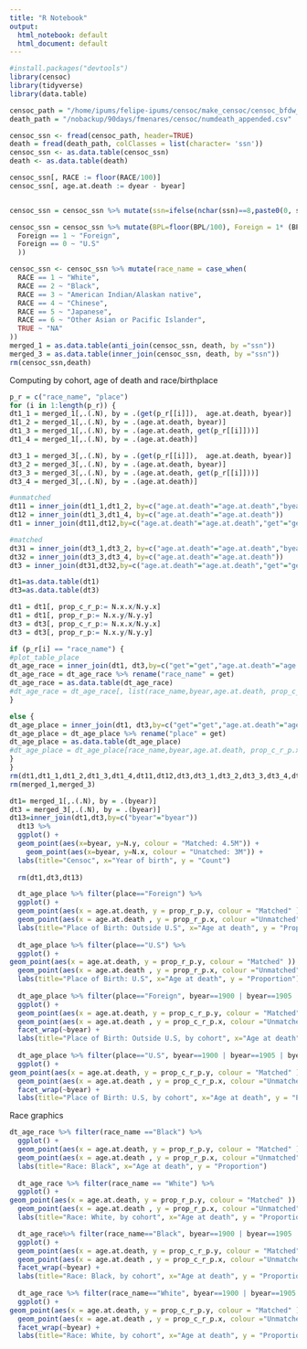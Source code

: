 ```yaml
---
title: "R Notebook"
output:
  html_notebook: default
  html_document: default
---
```


```r
#install.packages("devtools")
library(censoc)
library(tidyverse)
library(data.table)
```        

```r
censoc_path = "/home/ipums/felipe-ipums/censoc/make_censoc/censoc_bfdw_ssn.csv"
death_path = "/nobackup/90days/fmenares/censoc/numdeath_appended.csv"
```

```r
censoc_ssn <- fread(censoc_path, header=TRUE)
death = fread(death_path, colClasses = list(character= 'ssn'))
censoc_ssn <- as.data.table(censoc_ssn)
death <- as.data.table(death)

censoc_ssn[, RACE := floor(RACE/100)]
censoc_ssn[, age.at.death := dyear - byear]


censoc_ssn = censoc_ssn %>% mutate(ssn=ifelse(nchar(ssn)==8,paste0(0, ssn), ifelse(nchar(ssn)==7,paste0("00", ssn),ssn))) %>% mutate(ssn=as.character(ssn))

censoc_ssn = censoc_ssn %>% mutate(BPL=floor(BPL/100), Foreign = 1* (BPL > 100), place = case_when(
  Foreign == 1 ~ "Foreign",
  Foreign == 0 ~ "U.S"
  ))

censoc_ssn <- censoc_ssn %>% mutate(race_name = case_when(
  RACE == 1 ~ "White",
  RACE == 2 ~ "Black",
  RACE == 3 ~ "American Indian/Alaskan native",
  RACE == 4 ~ "Chinese",
  RACE == 5 ~ "Japanese",
  RACE == 6 ~ "Other Asian or Pacific Islander",
  TRUE ~ "NA"
))
merged_1 = as.data.table(anti_join(censoc_ssn, death, by ="ssn"))
merged_3 = as.data.table(inner_join(censoc_ssn, death, by ="ssn"))
rm(censoc_ssn,death)
```
Computing by cohort, age of death and race/birthplace

```r
p_r = c("race_name", "place")
for (i in 1:length(p_r)) {
dt1_1 = merged_1[,.(.N), by = .(get(p_r[[i]]),  age.at.death, byear)]
dt1_2 = merged_1[,.(.N), by = .(age.at.death, byear)]
dt1_3 = merged_1[,.(.N), by = .(age.at.death, get(p_r[[i]]))]
dt1_4 = merged_1[,.(.N), by = .(age.at.death)]

dt3_1 = merged_3[,.(.N), by = .(get(p_r[[i]]),  age.at.death, byear)]
dt3_2 = merged_3[,.(.N), by = .(age.at.death, byear)]
dt3_3 = merged_3[,.(.N), by = .(age.at.death, get(p_r[[i]]))]
dt3_4 = merged_3[,.(.N), by = .(age.at.death)]

#unmatched
dt11 = inner_join(dt1_1,dt1_2, by=c("age.at.death"="age.at.death","byear"="byear"))
dt12 = inner_join(dt1_3,dt1_4, by=c("age.at.death"="age.at.death"))
dt1 = inner_join(dt11,dt12,by=c("age.at.death"="age.at.death","get"="get"))

#matched
dt31 = inner_join(dt3_1,dt3_2, by=c("age.at.death"="age.at.death","byear"="byear"))
dt32 = inner_join(dt3_3,dt3_4, by=c("age.at.death"="age.at.death"))
dt3 = inner_join(dt31,dt32,by=c("age.at.death"="age.at.death","get"="get"))

dt1=as.data.table(dt1)
dt3=as.data.table(dt3)

dt1 = dt1[, prop_c_r_p:= N.x.x/N.y.x] 
dt1 = dt1[, prop_r_p:= N.x.y/N.y.y] 
dt3 = dt3[, prop_c_r_p:= N.x.x/N.y.x] 
dt3 = dt3[, prop_r_p:= N.x.y/N.y.y]

if (p_r[i] == "race_name") {
#plot_table_place
dt_age_race = inner_join(dt1, dt3,by=c("get"="get","age.at.death"="age.at.death","byear"="byear"))
dt_age_race = dt_age_race %>% rename("race_name" = get)
dt_age_race = as.data.table(dt_age_race)
#dt_age_race = dt_age_race[, list(race_name,byear,age.at.death, prop_c_r_p.x, prop_c_r_p.y, prop_r_p.x, prop_r_p.y)] 
}

else {
dt_age_place = inner_join(dt1, dt3,by=c("get"="get","age.at.death"="age.at.death","byear"="byear"))
dt_age_place = dt_age_place %>% rename("place" = get)
dt_age_place = as.data.table(dt_age_place)
#dt_age_place = dt_age_place[race_name,byear,age.at.death, prop_c_r_p.x, prop_c_r_p.y, prop_r_p.x, prop_r_p.y] 
}
}
rm(dt1,dt1_1,dt1_2,dt1_3,dt1_4,dt11,dt12,dt3,dt3_1,dt3_2,dt3_3,dt3_4,dt31,dt32)
rm(merged_1,merged_3)
```



```r
dt1= merged_1[,.(.N), by = .(byear)]
dt3 = merged_3[,.(.N), by = .(byear)]
dt13=inner_join(dt1,dt3,by=c("byear"="byear"))
  dt13 %>%
  ggplot() +
  geom_point(aes(x=byear, y=N.y, colour = "Matched: 4.5M")) +
    geom_point(aes(x=byear, y=N.x, colour = "Unatched: 3M")) +
  labs(title="Censoc", x="Year of birth", y = "Count")
  
  rm(dt1,dt3,dt13)
```




```r
  dt_age_place %>% filter(place=="Foreign") %>%
  ggplot() +
  geom_point(aes(x = age.at.death, y = prop_r_p.y, colour = "Matched" )) +
  geom_point(aes(x = age.at.death , y = prop_r_p.x, colour ="Unmatched"))+
  labs(title="Place of Birth: Outside U.S", x="Age at death", y = "Proportion")
  
  dt_age_place %>% filter(place=="U.S") %>%
  ggplot() +
geom_point(aes(x = age.at.death, y = prop_r_p.y, colour = "Matched" )) +
  geom_point(aes(x = age.at.death , y = prop_r_p.x, colour ="Unmatched")) +
  labs(title="Place of Birth: U.S", x="Age at death", y = "Proportion")
  
  dt_age_place %>% filter(place=="Foreign", byear==1900 | byear==1905 | byear==1910 | byear==1915 | byear==1920) %>%
  ggplot() +
  geom_point(aes(x = age.at.death, y = prop_c_r_p.y, colour = "Matched" )) +
  geom_point(aes(x = age.at.death , y = prop_c_r_p.x, colour ="Unmatched")) +
  facet_wrap(~byear) +
  labs(title="Place of Birth: Outside U.S, by cohort", x="Age at death", y = "Proportion")
  
  dt_age_place %>% filter(place=="U.S", byear==1900 | byear==1905 | byear==1910 | byear==1915 | byear==1920) %>%
  ggplot() +
geom_point(aes(x = age.at.death, y = prop_c_r_p.y, colour = "Matched" )) +
  geom_point(aes(x = age.at.death , y = prop_c_r_p.x, colour ="Unmatched")) +
  facet_wrap(~byear) +
  labs(title="Place of Birth: U.S, by cohort", x="Age at death", y = "Proportion")
```
Race graphics
```r

dt_age_race %>% filter(race_name =="Black") %>%
  ggplot() +
  geom_point(aes(x = age.at.death, y = prop_r_p.y, colour = "Matched" )) +
  geom_point(aes(x = age.at.death , y = prop_r_p.x, colour ="Unmatched")) +
  labs(title="Race: Black", x="Age at death", y = "Proportion")
  
  dt_age_race %>% filter(race_name == "White") %>%
  ggplot() +
geom_point(aes(x = age.at.death, y = prop_r_p.y, colour = "Matched" )) +
  geom_point(aes(x = age.at.death , y = prop_r_p.x, colour ="Unmatched")) +
  labs(title="Race: White, by cohort", x="Age at death", y = "Proportion")

  dt_age_race%>% filter(race_name=="Black", byear==1900 | byear==1905 | byear==1910 | byear==1915 | byear==1920) %>%
  ggplot() +
  geom_point(aes(x = age.at.death, y = prop_c_r_p.y, colour = "Matched" )) +
  geom_point(aes(x = age.at.death , y = prop_c_r_p.x, colour ="Unmatched")) +
  facet_wrap(~byear) +
  labs(title="Race: Black, by cohort", x="Age at death", y = "Proportion")
  
  dt_age_race %>% filter(race_name=="White", byear==1900 | byear==1905 | byear==1910 | byear==1915 | byear==1920) %>%
  ggplot() +
geom_point(aes(x = age.at.death, y = prop_c_r_p.y, colour = "Matched" )) +
  geom_point(aes(x = age.at.death , y = prop_c_r_p.x, colour ="Unmatched")) +
  facet_wrap(~byear) +
  labs(title="Race: White, by cohort", x="Age at death", y = "Proportion")

```

